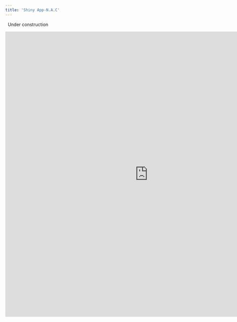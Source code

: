 ```yaml
---
title: 'Shiny App-N.A.C'
---
```

&nbsp;
Under construction

<iframe src="https://allenansa.shinyapps.io/app1/" width="900" height='900' frameBorder="0">
</iframe>
